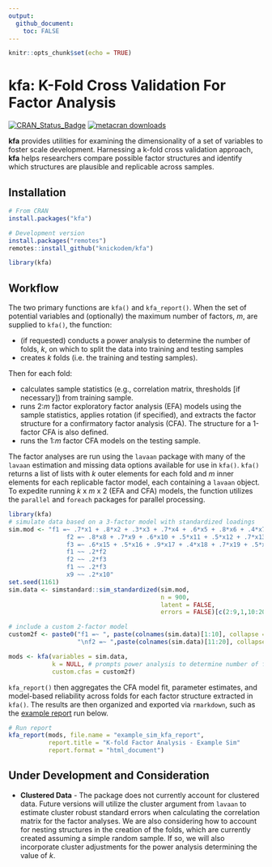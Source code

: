 ```yaml
---
output:
  github_document:
    toc: FALSE
---
```


```r
knitr::opts_chunk$set(echo = TRUE)
```

# kfa: K-Fold Cross Validation For Factor Analysis

[![CRAN_Status_Badge](https://www.r-pkg.org/badges/version/kfa)](https://cran.r-project.org/package=kfa)
[![metacran downloads](https://cranlogs.r-pkg.org/badges/kfa)](https://cran.r-project.org/package=kfa) 

**kfa** provides utilities for examining the dimensionality of a set of variables to foster scale development. Harnessing a k-fold cross validation approach, **kfa** helps researchers compare possible factor structures and identify which structures are plausible and replicable across samples.

## Installation

```r
# From CRAN
install.packages("kfa")

# Development version
install.packages("remotes")
remotes::install_github("knickodem/kfa")

library(kfa)
```

## Workflow

The two primary functions are `kfa()` and `kfa_report()`. When the set of potential variables and (optionally) the maximum number of factors, *m*, are supplied to `kfa()`, the function:

* (if requested) conducts a power analysis to determine the number of folds, *k*, on which to split the data into training and testing samples
* creates *k* folds (i.e. the training and testing samples).

Then for each fold:

* calculates sample statistics (e.g., correlation matrix, thresholds [if necessary]) from training sample.
* runs 2:*m* factor exploratory factor analysis (EFA) models using the sample statistics, applies rotation (if specified), and
extracts the factor structure for a confirmatory factor analysis (CFA). The structure for a 1-factor CFA is also defined.
* runs the 1:*m* factor CFA models on the testing sample.

The factor analyses are run using the `lavaan` package with many of the `lavaan` estimation and missing data options available for use in `kfa()`. `kfa()` returns a list of lists with *k* outer elements for each fold and *m* inner elements for each replicable factor model, each containing a `lavaan` object. To expedite running *k* x *m* x 2 (EFA and CFA) models, the function utilizes the `parallel` and `foreach` packages for parallel processing.

```r
library(kfa)
# simulate data based on a 3-factor model with standardized loadings
sim.mod <- "f1 =~ .7*x1 + .8*x2 + .3*x3 + .7*x4 + .6*x5 + .8*x6 + .4*x7
                f2 =~ .8*x8 + .7*x9 + .6*x10 + .5*x11 + .5*x12 + .7*x13 + .6*x14
                f3 =~ .6*x15 + .5*x16 + .9*x17 + .4*x18 + .7*x19 + .5*x20
                f1 ~~ .2*f2
                f2 ~~ .2*f3
                f1 ~~ .2*f3
                x9 ~~ .2*x10"
set.seed(1161)
sim.data <- simstandard::sim_standardized(sim.mod,
                                          n = 900,
                                          latent = FALSE,
                                          errors = FALSE)[c(2:9,1,10:20)]

# include a custom 2-factor model
custom2f <- paste0("f1 =~ ", paste(colnames(sim.data)[1:10], collapse = " + "),
                   "\nf2 =~ ",paste(colnames(sim.data)[11:20], collapse = " + "))

mods <- kfa(variables = sim.data,
            k = NULL, # prompts power analysis to determine number of folds
            custom.cfas = custom2f)

```


`kfa_report()` then aggregates the CFA model fit, parameter estimates, and model-based reliability across folds for each factor structure extracted in `kfa()`. The results are then organized and exported via `rmarkdown`, such as the [example report](https://htmlpreview.github.io/?https://github.com/knickodem/kfa/blob/main/README%20Example%20Reports/example_sim_kfa_report.html) run below.

```r
# Run report
kfa_report(mods, file.name = "example_sim_kfa_report",
           report.title = "K-fold Factor Analysis - Example Sim"
           report.format = "html_document")
```


## Under Development and Consideration

* **Clustered Data** - The package does not currently account for clustered data. Future versions will utilize the cluster argument from `lavaan` to estimate cluster robust standard errors when calculating the correlation matrix for the factor analyses. We are also considering how to account for nesting structures in the creation of the folds, which are currently created assuming a simple random sample. If so, we will also incorporate cluster adjustments for the power analysis determining the value of *k*.


